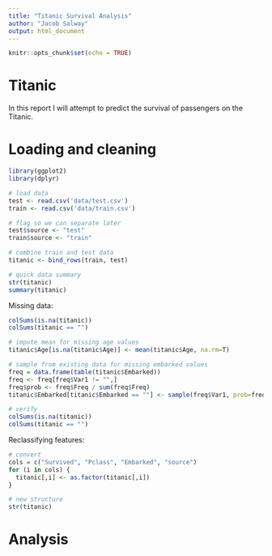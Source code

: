 ---
title: "Titanic Survival Analysis"
author: "Jacob Salway"
output: html_document
---

```{r setup, include=FALSE}
knitr::opts_chunk$set(echo = TRUE)
```

# Titanic 

In this report I will attempt to predict the survival of passengers on the Titanic.

# Loading and cleaning

```{r, warning=F, message=F}
library(ggplot2)
library(dplyr)

# load data
test <- read.csv('data/test.csv')
train <- read.csv('data/train.csv')

# flag so we can separate later
test$source <- "test"
train$source <- "train"

# combine train and test data
titanic <- bind_rows(train, test)

# quick data summary
str(titanic)
summary(titanic)
```

Missing data:

```{r}

colSums(is.na(titanic))
colSums(titanic == "")

# impute mean for missing age values
titanic$Age[is.na(titanic$Age)] <- mean(titanic$Age, na.rm=T)

# sample from existing data for missing embarked values
freq = data.frame(table(titanic$Embarked))
freq <- freq[freq$Var1 != "",]
freq$prob <- freq$Freq / sum(freq$Freq)
titanic$Embarked[titanic$Embarked == ""] <- sample(freq$Var1, prob=freq$prob, replace=T)

# verify
colSums(is.na(titanic))
colSums(titanic == "")
```

Reclassifying features:

```{r}
# convert
cols = c("Survived", "Pclass", "Embarked", "source")
for (i in cols) {
  titanic[,i] <- as.factor(titanic[,i])
}

# new structure
str(titanic)
```

# Analysis
